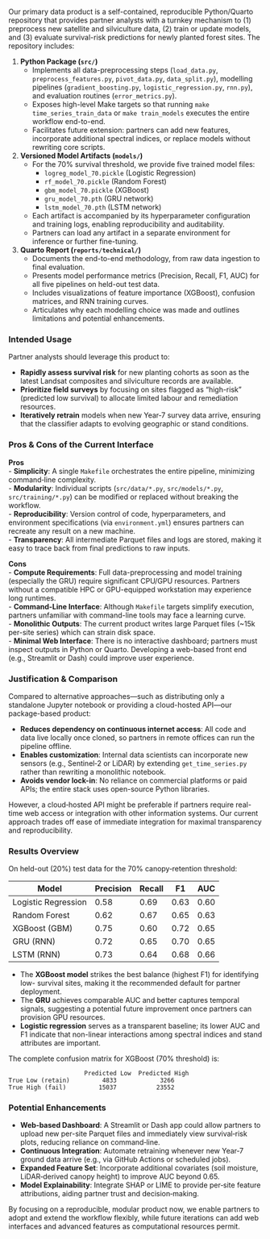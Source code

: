 Our primary data product is a self-contained, reproducible Python/Quarto repository that provides partner analysts with a turnkey mechanism to (1) preprocess new satellite and silviculture data, (2) train or update models, and (3) evaluate survival-risk predictions for newly planted forest sites. The repository includes:

1. **Python Package (`src/`)**  
   - Implements all data-preprocessing steps (`load_data.py`, `preprocess_features.py`, `pivot_data.py`, `data_split.py`), modelling pipelines (`gradient_boosting.py`, `logistic_regression.py`, `rnn.py`), and evaluation routines (`error_metrics.py`).
   - Exposes high-level Make targets so that running `make time_series_train_data` or `make train_models` executes the entire workflow end-to-end.  
   - Facilitates future extension: partners can add new features, incorporate additional spectral indices, or replace models without rewriting core scripts.

2. **Versioned Model Artifacts (`models/`)**  
   - For the 70% survival threshold, we provide five trained model files:  
     - `logreg_model_70.pickle` (Logistic Regression)  
     - `rf_model_70.pickle` (Random Forest)  
     - `gbm_model_70.pickle` (XGBoost)  
     - `gru_model_70.pth` (GRU network)  
     - `lstm_model_70.pth` (LSTM network)  
   - Each artifact is accompanied by its hyperparameter configuration and training logs, enabling reproducibility and auditability.  
   - Partners can load any artifact in a separate environment for inference or further fine-tuning.

3. **Quarto Report (`reports/technical/`)**  
   - Documents the end-to-end methodology, from raw data ingestion to final evaluation.  
   - Presents model performance metrics (Precision, Recall, F1, AUC) for all five pipelines on held-out test data.  
   - Includes visualizations of feature importance (XGBoost), confusion matrices, and RNN training curves.  
   - Articulates why each modelling choice was made and outlines limitations and potential enhancements.

### Intended Usage

Partner analysts should leverage this product to:

- **Rapidly assess survival risk** for new planting cohorts as soon as the latest Landsat composites and silviculture records are available.  
- **Prioritize field surveys** by focusing on sites flagged as “high-risk” (predicted low survival) to allocate limited labour and remediation resources.  
- **Iteratively retrain** models when new Year‐7 survey data arrive, ensuring that the classifier adapts to evolving geographic or stand conditions.

### Pros & Cons of the Current Interface

**Pros**  
- **Simplicity**: A single `Makefile` orchestrates the entire pipeline, minimizing command‐line complexity.  
- **Modularity**: Individual scripts (`src/data/*.py`, `src/models/*.py`, `src/training/*.py`) can be modified or replaced without breaking the workflow.  
- **Reproducibility**: Version control of code, hyperparameters, and environment specifications (via `environment.yml`) ensures partners can recreate any result on a new machine.  
- **Transparency**: All intermediate Parquet files and logs are stored, making it easy to trace back from final predictions to raw inputs.

**Cons**  
- **Compute Requirements**: Full data-preprocessing and model training (especially the GRU) require significant CPU/GPU resources. Partners without a compatible HPC or GPU-equipped workstation may experience long runtimes.  
- **Command-Line Interface**: Although `Makefile` targets simplify execution, partners unfamiliar with command-line tools may face a learning curve.  
- **Monolithic Outputs**: The current product writes large Parquet files (~15k per-site series) which can strain disk space.  
- **Minimal Web Interface**: There is no interactive dashboard; partners must inspect outputs in Python or Quarto. Developing a web-based front end (e.g., Streamlit or Dash) could improve user experience.

### Justification & Comparison

Compared to alternative approaches—such as distributing only a standalone Jupyter notebook or providing a cloud-hosted API—our package-based product:

- **Reduces dependency on continuous internet access**: All code and data live locally once cloned, so partners in remote offices can run the pipeline offline.  
- **Enables customization**: Internal data scientists can incorporate new sensors (e.g., Sentinel‐2 or LiDAR) by extending `get_time_series.py` rather than rewriting a monolithic notebook.  
- **Avoids vendor lock-in**: No reliance on commercial platforms or paid APIs; the entire stack uses open-source Python libraries.

However, a cloud‐hosted API might be preferable if partners require real-time web access or integration with other information systems. Our current approach trades off ease of immediate integration for maximal transparency and reproducibility.

### Results Overview

On held-out (20%) test data for the 70% canopy‐retention threshold:

| Model                  | Precision | Recall | F1    | AUC   |
|------------------------|-----------|--------|-------|-------|
| Logistic Regression    | 0.58      | 0.69   | 0.63  | 0.60  |
| Random Forest          | 0.62      | 0.67   | 0.65  | 0.63  |
| XGBoost (GBM)          | 0.75      | 0.60   | 0.72  | 0.65  |
| GRU (RNN)              | 0.72      | 0.65   | 0.70  | 0.65  |
| LSTM (RNN)             | 0.73      | 0.64   | 0.68  | 0.66  |

- The **XGBoost model** strikes the best balance (highest F1) for identifying low-
  survival sites, making it the recommended default for partner deployment.  
- The **GRU** achieves comparable AUC and better captures temporal signals, suggesting a potential future improvement once partners can provision GPU resources.  
- **Logistic regression** serves as a transparent baseline; its lower AUC and F1 indicate that non-linear interactions among spectral indices and stand attributes are important.

The complete confusion matrix for XGBoost (70% threshold) is:

```
                     Predicted Low  Predicted High
True Low (retain)         4833            3266
True High (fail)         15037           23552
```

### Potential Enhancements

- **Web‐based Dashboard**: A Streamlit or Dash app could allow partners to upload new per-site Parquet files and immediately view survival‐risk plots, reducing reliance on command‐line.  
- **Continuous Integration**: Automate retraining whenever new Year‐7 ground data arrive (e.g., via GitHub Actions or scheduled jobs).  
- **Expanded Feature Set**: Incorporate additional covariates (soil moisture, LiDAR‐derived canopy height) to improve AUC beyond 0.65.  
- **Model Explainability**: Integrate SHAP or LIME to provide per‐site feature attributions, aiding partner trust and decision‐making.

By focusing on a reproducible, modular product now, we enable partners to adopt and extend the workflow flexibly, while future iterations can add web interfaces and advanced features as computational resources permit.
